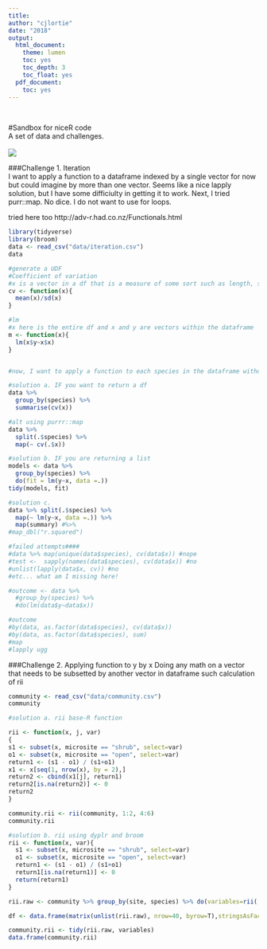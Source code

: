 ```yaml
---
title:
author: "cjlortie"
date: "2018"
output:
  html_document:
    theme: lumen
    toc: yes
    toc_depth: 3
    toc_float: yes
  pdf_document:
    toc: yes
---
```

<br>

#Sandbox for niceR code   
A set of data and challenges.  
<br>
![](./enchiridion.jpg)
<br>  


###Challenge 1. Iteration  
I want to apply a function to a dataframe indexed by a single vector for now but could imagine by more than one vector.  Seems like a nice lapply solution, but I have some difficiulty in getting it to work. Next, I tried purr::map.  No dice.  I do not want to use for loops.

tried here too
http://adv-r.had.co.nz/Functionals.html
```r
library(tidyverse)
library(broom)
data <- read_csv("data/iteration.csv")
data

#generate a UDF
#Coefficient of variation
#x is a vector in a df that is a measure of some sort such as length, size, etc
cv <- function(x){
  mean(x)/sd(x)
}

#lm
#x here is the entire df and x and y are vectors within the dataframe
m <- function(x){
  lm(x$y~x$x)
}


#now, I want to apply a function to each species in the dataframe without splicing into separate dfs

#solution a. IF you want to return a df
data %>% 
  group_by(species) %>%
  summarise(cv(x)) 

#alt using purrr::map
data %>% 
  split(.$species) %>% 
  map(~ cv(.$x))

#solution b. IF you are returning a list
models <- data %>% 
  group_by(species) %>% 
  do(fit = lm(y~x, data =.))
tidy(models, fit)

#solution c.
data %>% split(.$species) %>%
  map(~ lm(y~x, data =.)) %>%
  map(summary) #%>%
#map_dbl("r.squared")

#failed attempts####
#data %>% map(unique(data$species), cv(data$x)) #nope
#test <-  sapply(names(data$species), cv(data$x)) #no
#unlist(lapply(data$x, cv)) #no
#etc... what am I missing here!

#outcome <- data %>% 
  #group_by(species) %>% 
  #do(lm(data$y~data$x))

#outcome
#by(data, as.factor(data$species), cv(data$x))
#by(data, as.factor(data$species), sum)
#map
#lapply ugg

```

###Challenge 2. Applying function to y by x
Doing any math on a vector that needs to be subsetted by another vector in dataframe such calculation of rii

```r
community <- read_csv("data/community.csv")
community

#solution a. rii base-R function

rii <- function(x, j, var)
{
s1 <- subset(x, microsite == "shrub", select=var)
o1 <- subset(x, microsite == "open", select=var)
return1 <- (s1 - o1) / (s1+o1)
x1 <- x[seq(1, nrow(x), by = 2),]
return2 <- cbind(x1[j], return1)
return2[is.na(return2)] <- 0
return2
}

community.rii <- rii(community, 1:2, 4:6)
community.rii

#solution b. rii using dyplr and broom
rii <- function(x, var){
  s1 <- subset(x, microsite == "shrub", select=var)
  o1 <- subset(x, microsite == "open", select=var)
  return1 <- (s1 - o1) / (s1+o1)
  return1[is.na(return1)] <- 0
  return(return1)
}

rii.raw <- community %>% group_by(site, species) %>% do(variables=rii(., "abundance"))

df <- data.frame(matrix(unlist(rii.raw), nrow=40, byrow=T),stringsAsFactors=FALSE)

community.rii <- tidy(rii.raw, variables)
data.frame(community.rii)

```